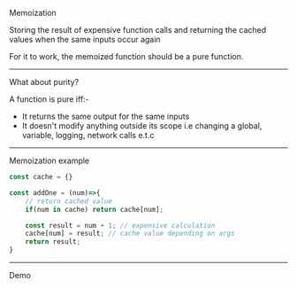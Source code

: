 Memoization

Storing the result of expensive function calls and returning the cached values when the same inputs occur again

For it to work, the memoized function should be a pure function.

---

What about purity?

A function is pure iff:-
- It returns the same output for the same inputs
- It doesn't modify anything outside its scope i.e changing a global, variable, logging, network calls e.t.c

---

Memoization example

```jsx
const cache = {}

const addOne = (num)=>{
    // return cached value
    if(num in cache) return cache[num];

    const result = num + 1; // expensive calculation
    cache[num] = result; // cache value depending on args
    return result;
}
```

---

Demo

